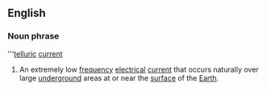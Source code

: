==English==
===Noun phrase===
{{wikipedia}}
'''[[telluric]] [[current]]
#An extremely low [[frequency]] [[electrical]] [[current]] that occurs naturally over large [[underground]] areas at or near the [[surface]] of the [[Earth]].
